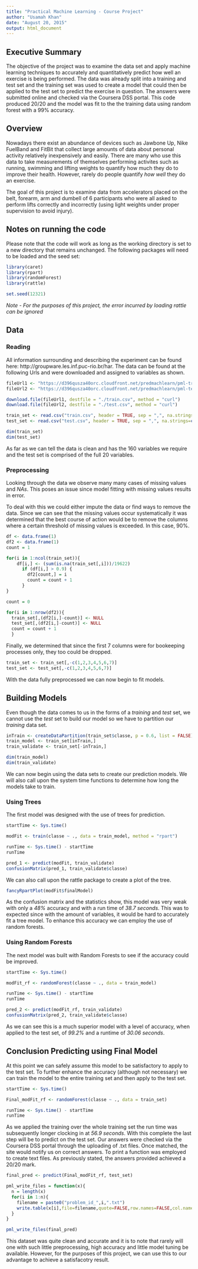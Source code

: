 ```yaml
---
title: "Practical Machine Learning - Course Project"
author: "Usamah Khan"
date: "August 20, 2015"
output: html_document
---
```


## Executive Summary

The objective of the project was to examine the data set and apply machine learning techniques to accurately and quantitatively predict how well an exercise is being performed. The data was already split into a training and test set and the training set was used to create a model that could then be applied to the test set to predict the exercise in question. The answers were submitted online and checked via the Coursera DSS portal. This code produced 20/20 and the model was fit to the the training data using random forest with a 99% accuracy.

## Overview

Nowadays there exist an abundance of devices such as Jawbone Up, Nike FuelBand and FitBit that collect large amounts of data about personal activity relatively inexpensively and easily. There are many who use this data to take measurements of themselves performing activites such as running, swimming and lifting weights to quantify how much they do to improve their health. However, rarely do people quantify *how well* they do an exercise.

The goal of this project is to examine data from accelerators placed on the belt, forearm, arm and dumbell of 6 participants who were all asked to perform lifts correctly and incorrectly (using light weights under proper supervision to avoid injury).

## Notes on running the code

Please note that the code will work as long as the working directory is set to a new directory that remains unchanged. The following packages will need to be loaded and the seed set:

```r
library(caret)
library(rpart)
library(randomForest)
library(rattle)

set.seed(12321)
```

*Note - For the purposes of this project, the error incurred by loading rattle can be ignored*

## Data

### Reading

All information surrounding and describing the experiment can be found here: http://groupware.les.inf.puc-rio.br/har. The data can be found at the following Urls and were downloaded and assigned to variables as shown. 

```r
fileUrl1 <- "https://d396qusza40orc.cloudfront.net/predmachlearn/pml-training.csv"
fileUrl2 <- "https://d396qusza40orc.cloudfront.net/predmachlearn/pml-testing.csv"

download.file(fileUrl1, destfile = "./train.csv", method = "curl")
download.file(fileUrl2, destfile = "./test.csv", method = "curl")

train_set <- read.csv("train.csv", header = TRUE, sep = ",", na.strings=c("",NA))
test_set <- read.csv("test.csv", header = TRUE, sep = ",", na.strings=c("",NA))

dim(train_set)
dim(test_set)
```

As far as we can tell the data is clean and has the 160 variables we require and the test set is comprised of the full 20 variables.

### Preprocessing

Looking through the data we observe many many cases of missing values and *NAs*. This poses an issue since model fitting with missing values results in error.

To deal with this we could either impute the data or find ways to remove the data. Since we can see that the missing values occur systematically it was determined that the best course of action would be to remove the columns where a certain threshold of missing values is exceeded. In this case, 90%.

```r
df <- data.frame(1)
df2 <- data.frame(1)
count = 1

for(i in 1:ncol(train_set)){
    df[i,] <- (sum(is.na(train_set[,i]))/19622)
      if (df[i,] > 0.9) {
        df2[count,] = i 
        count = count + 1
      }
}

count = 0

for(i in 1:nrow(df2)){
  train_set[,(df2[i,]-count)] <- NULL
  test_set[,(df2[i,]-count)] <- NULL
  count = count + 1
  }
```

Finally, we determined that since the first 7 columns were for bookeeping processes only, they too could be dropped.

```r
train_set <- train_set[,-c(1,2,3,4,5,6,7)]
test_set <- test_set[,-c(1,2,3,4,5,6,7)]
```

With the data fully preprocessed we can now begin to fit models.

## Building Models

Even though the data comes to us in the forms of a *training* and *test* set, we cannot use the *test* set to build our model so we have to partition our *training* data set.

```r
inTrain <- createDataPartition(train_set$classe, p = 0.6, list = FALSE)
train_model <- train_set[inTrain,]
train_validate <- train_set[-inTrain,]

dim(train_model)    
dim(train_validate) 
```

We can now begin using the data sets to create our prediction models. We will also call upon the system time functions to determine how long the models take to train.                                                                                                                                      

### Using Trees

The first model was designed with the use of trees for prediction. 

```r
startTime <- Sys.time()

modFit <- train(classe ~ ., data = train_model, method = "rpart")

runTime <- Sys.time() - startTime
runTime

pred_1 <- predict(modFit, train_validate)
confusionMatrix(pred_1, train_validate$classe)
```

We can also call upon the rattle package to create a plot of the tree.

```r
fancyRpartPlot(modFit$finalModel)
```

As the confusion matrix and the statistics show, this model was very weak with only a *48%* accuracy and with a run time of *38.7 seconds*. This was to expected since with the amount of variables, it would be hard to accurately fit a tree model. To enhance this accuracy we can employ the use of random forests.

### Using Random Forests

The next model was built with Random Forests to see if the accuracy could be improved.

```r
startTime <- Sys.time()

modFit_rf <- randomForest(classe ~ ., data = train_model)

runTime <- Sys.time() - startTime
runTime

pred_2 <- predict(modFit_rf, train_validate)
confusionMatrix(pred_2, train_validate$classe)
```

As we can see this is a much superior model with a level of accuracy, when applied to the test set, of *99.2%* and a runtime of *30.06 seconds*.

## Conclusion Predicting using Final Model

At this point we can safely assume this model to be satisfactory to apply to the test set. To further enhance the accuracy (although not necessary) we can train the model to the entire training set and then apply to the test set.

```r
startTime <- Sys.time()

Final_modFit_rf <- randomForest(classe ~ ., data = train_set)

runTime <- Sys.time() - startTime
runTime
```

As we applied the training over the whole training set the run time was subsequently longer clocking in at *56.9 seconds*. With this complete the last step will be to predict on the test set. Our answers were checked via the Coursera DSS portal through the uploading of .txt files. Once matched, the site would notify us on correct answers. To print a function was employed to create text files. As previously stated, the answers provided achieved a 20/20 mark.

```r
final_pred <- predict(Final_modFit_rf, test_set)

pml_write_files = function(x){
  n = length(x)
  for(i in 1:n){
    filename = paste0("problem_id_",i,".txt")
    write.table(x[i],file=filename,quote=FALSE,row.names=FALSE,col.names=FALSE)
  }
}

pml_write_files(final_pred)
```

This dataset was quite clean and accurate and it is to note that rarely will one with such little preprocessing, high accuracy and little model tuning be available. However, for the purposes of this project, we can use this to our advantage to achieve a satisfacotry result.